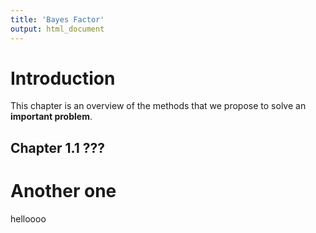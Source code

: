 ```yaml
---
title: 'Bayes Factor'
output: html_document
---
```


# Introduction

This chapter is an overview of the methods that
we propose to solve an **important problem**.

## Chapter 1.1 ???

# Another one
helloooo

